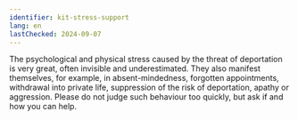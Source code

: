 ```yaml
---
identifier: kit-stress-support
lang: en
lastChecked: 2024-09-07
---
```


The psychological and physical stress caused by the threat of deportation is very great, often invisible and underestimated. They also manifest themselves, for example, in absent-mindedness, forgotten appointments, withdrawal into private life, suppression of the risk of deportation, apathy or aggression. Please do not judge such behaviour too quickly, but ask if and how you can help.